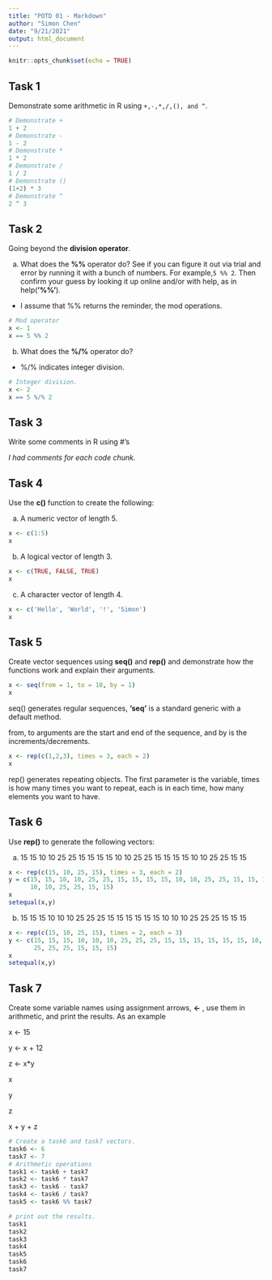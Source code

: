 ```yaml
---
title: "POTD 01 - Markdown"
author: "Simon Chen"
date: "9/21/2021"
output: html_document
---
```


```r
knitr::opts_chunk$set(echo = TRUE)
```

## Task 1

Demonstrate some arithmetic in R using `+,-,*,/,(), and ^`.


```r
# Demonstrate +
1 + 2
# Demonstrate -
1 - 2
# Demonstrate *
1 * 2
# Demonstrate /
1 / 2
# Demonstrate ()
(1+2) * 3
# Demonstrate ^
2 ^ 3
```

## Task 2

Going beyond the **division operator**.

a) What does the **%%** operator do? See if you can figure it out via trial and error by running it with a bunch of numbers. 
For example,`5 %% 2`. Then confirm your guess by looking it up online and/or with help, as in help(**’%%’**).

* I assume that %% returns the reminder, the mod operations.
```r
# Mod operator
x <- 1
x == 5 %% 2
```

b) What does the **%/%** operator do?

* %/% indicates integer division.
```r
# Integer division.
x <- 2
x == 5 %/% 2
```

## Task 3

Write some comments in R using #'s

*I had comments for each code chunk.*

## Task 4

Use the **c()** function to create the following:

a) A numeric vector of length 5.

```r
x <- c(1:5)
x
```

b) A logical vector of length 3.

```r
x <- c(TRUE, FALSE, TRUE)
x
```

c) A character vector of length 4.
```r
x <- c('Hello', 'World', '!', 'Simon')
x
```

## Task 5 

Create vector sequences using **seq()** and **rep()** and demonstrate how the
functions work and explain their arguments.

```r
x <- seq(from = 1, to = 10, by = 1)
x
```
seq() generates regular sequences, **'seq'** is a standard generic with a default method. 

from, to arguments are the start and end of the sequence, and by is the increments/decrements.

```r
x <- rep(c(1,2,3), times = 3, each = 2)
x
```
rep() generates repeating objects.
The first parameter is the variable, times is how many times you want to repeat,
each is in each time, how many elements you want to have.

## Task 6 

Use **rep()** to generate the following vectors:

a) 15 15 10 10 25 25 15 15 15 15 10 10 25 25 15 15 15 15 10 10 25 25 15 15

```r
x <- rep(c(15, 10, 25, 15), times = 3, each = 2)
y = c(15, 15, 10, 10, 25, 25, 15, 15, 15, 15, 10, 10, 25, 25, 15, 15, 15, 15,
      10, 10, 25, 25, 15, 15)
x
setequal(x,y)
```

b) 15 15 15 10 10 10 25 25 25 15 15 15 15 15 15 10 10 10 25 25 25 15 15 15
```r
x <- rep(c(15, 10, 25, 15), times = 2, each = 3)
y <- c(15, 15, 15, 10, 10, 10, 25, 25, 25, 15, 15, 15, 15, 15, 15, 10, 10, 10,
       25, 25, 25, 15, 15, 15)
x
setequal(x,y)
```

## Task 7

Create some variable names using assignment arrows, **<-** , use them in arithmetic,
and print the results. As an example

x <- 15

y <- x + 12

z <- x*y

x

y

z

x + y + z

```r
# Create a task6 and task7 vectors.
task6 <- 6
task7 <- 7
# Arithmetic operations
task1 <- task6 + task7
task2 <- task6 * task7
task3 <- task6 - task7
task4 <- task6 / task7
task5 <- task6 %% task7

# print out the results.
task1
task2
task3
task4
task5
task6
task7
```
